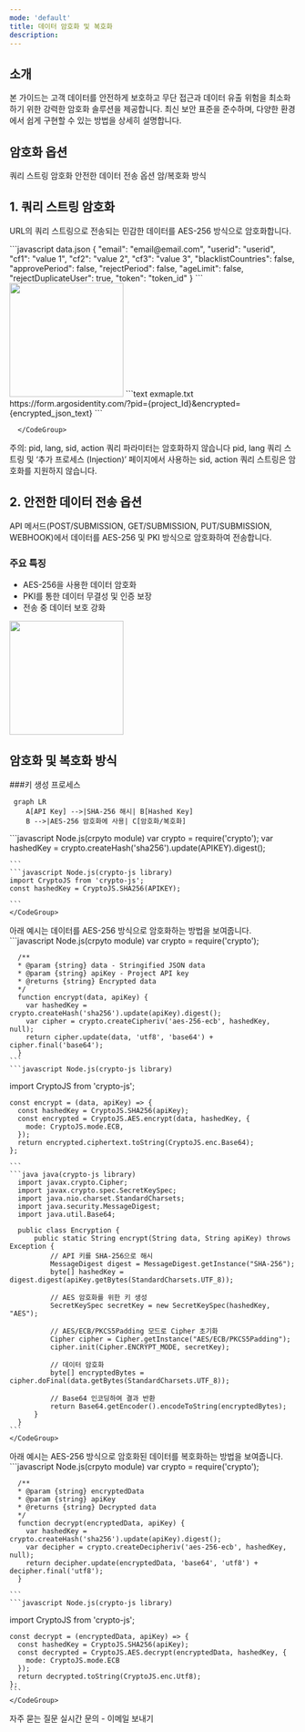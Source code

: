 ```yaml
---
mode: 'default'
title: 데이터 암호화 및 복호화
description: 
---
```


## 소개

본 가이드는 고객 데이터를 안전하게 보호하고 무단 접근과 데이터 유출 위험을 최소화하기 위한 강력한 암호화 솔루션을 제공합니다. 최신 보안 표준을 준수하며, 다양한 환경에서 쉽게 구현할 수 있는 방법을 상세히 설명합니다.

## 암호화 옵션
<CardGroup cols={2}>
  <Card title="쿼리 스트링 암호화" icon="square-1">
    쿼리 스트링 암호화
  </Card>
  <Card title="안전한 데이터 전송 옵션" icon="square-2">
    안전한 데이터 전송 옵션
  </Card>
  <Card title="암/복호화 방식" icon="square-3">
      암/복호화 방식 
  </Card>
</CardGroup>

## 1. 쿼리 스트링 암호화

URL의 쿼리 스트링으로 전송되는 민감한 데이터를 AES-256 방식으로 암호화합니다.

<Steps>
  <Step title="암호화할 데이터를 JSON 형식으로 준비">
    <CodeGroup>
    ```javascript data.json
    {
        "email": "email@email.com",
        "userid": "userid",
        "cf1": "value 1",
        "cf2": "value 2",
        "cf3": "value 3",
        "blacklistCountries": false,
        "approvePeriod": false,
        "rejectPeriod": false,
        "ageLimit": false,
        "rejectDuplicateUser": true,
        "token": "token_id"
    }
    ```
    </CodeGroup>
  </Step>
  <Step title="제공된 API 키로 AES-256 암호화 수행">
    <img height="200" src="/images/api-reference/api-key.png" />

  </Step>
  <Step title="암호화된 데이터를 URL의 encrypted 쿼리 파라미터에 추가">
      <CodeGroup>
      ```text exmaple.txt
      https://form.argosidentity.com/?pid={project_Id}&encrypted={encrypted_json_text}
      ```

      </CodeGroup>
  </Step>
</Steps>

<Warning> 주의: pid, lang, sid, action 쿼리 파라미터는 암호화하지 않습니다</Warning>
 pid, lang 쿼리 스트링 및 ‘추가 프로세스 (Injection)’ 페이지에서 사용하는 sid, action 쿼리 스트링은 암호화를 지원하지 않습니다. 

## 2. 안전한 데이터 전송 옵션

API 메서드(POST/SUBMISSION, GET/SUBMISSION, PUT/SUBMISSION, WEBHOOK)에서 데이터를 <Tooltip tip="256비트 키를 사용하는 대칭키 암호화 알고리즘으로, 데이터를 128비트 블록 단위로 암호화합니다. 매우 안전하여 정부 기관과 금융 기관에서 널리 사용되는 암호화 표준입니다."> AES-256</Tooltip>
 및 <Tooltip tip="디지털 인증서를 생성, 관리, 배포하여 안전한 통신을 가능하게 하는 시스템입니다. 공개키 암호화를 사용하여 인터넷 상의 신원 확인과 데이터 보안을 제공합니다.">PKI</Tooltip> 방식으로 암호화하여 전송합니다.

### 주요 특징
- AES-256을 사용한 데이터 암호화
- PKI를 통한 데이터 무결성 및 인증 보장
- 전송 중 데이터 보호 강화

 <img height="200" src="/images/api-reference/secure-data-transfer.png" />




## 암호화 및 복호화 방식

###키 생성 프로세스
```mermaid
 graph LR
    A[API Key] -->|SHA-256 해시| B[Hashed Key]
    B -->|AES-256 암호화에 사용| C[암호화/복호화]
```

<Steps>
  <Step title="Hashed Key 생성">
    <CodeGroup>
    ```javascript Node.js(crpyto module)
    var crypto = require('crypto');
    var hashedKey = crypto.createHash('sha256').update(APIKEY).digest();

    ```
    ```javascript Node.js(crypto-js library)
    import CryptoJS from 'crypto-js';
    const hashedKey = CryptoJS.SHA256(APIKEY);

    ```
    </CodeGroup>
  </Step>
  <Step title="암호화 예시">
  아래 예시는 데이터를 AES-256 방식으로 암호화하는 방법을 보여줍니다.
      <CodeGroup>
    ```javascript Node.js(crpyto module)
      var crypto = require('crypto');

      /**
      * @param {string} data - Stringified JSON data
      * @param {string} apiKey - Project API key
      * @returns {string} Encrypted data
      */
      function encrypt(data, apiKey) {
        var hashedKey = crypto.createHash('sha256').update(apiKey).digest();
        var cipher = crypto.createCipheriv('aes-256-ecb', hashedKey, null);
        return cipher.update(data, 'utf8', 'base64') + cipher.final('base64');
      }
    ```
    ```javascript Node.js(crypto-js library)
   import CryptoJS from 'crypto-js';

    const encrypt = (data, apiKey) => {
      const hashedKey = CryptoJS.SHA256(apiKey);
      const encrypted = CryptoJS.AES.encrypt(data, hashedKey, {
        mode: CryptoJS.mode.ECB,
      });
      return encrypted.ciphertext.toString(CryptoJS.enc.Base64);
    };

    ```
    ```java java(crypto-js library)
      import javax.crypto.Cipher;
      import javax.crypto.spec.SecretKeySpec;
      import java.nio.charset.StandardCharsets;
      import java.security.MessageDigest;
      import java.util.Base64;

      public class Encryption {
          public static String encrypt(String data, String apiKey) throws Exception {
              // API 키를 SHA-256으로 해시
              MessageDigest digest = MessageDigest.getInstance("SHA-256");
              byte[] hashedKey = digest.digest(apiKey.getBytes(StandardCharsets.UTF_8));

              // AES 암호화를 위한 키 생성
              SecretKeySpec secretKey = new SecretKeySpec(hashedKey, "AES");

              // AES/ECB/PKCS5Padding 모드로 Cipher 초기화
              Cipher cipher = Cipher.getInstance("AES/ECB/PKCS5Padding");
              cipher.init(Cipher.ENCRYPT_MODE, secretKey);

              // 데이터 암호화
              byte[] encryptedBytes = cipher.doFinal(data.getBytes(StandardCharsets.UTF_8));

              // Base64 인코딩하여 결과 반환
              return Base64.getEncoder().encodeToString(encryptedBytes);
          }
      }
    ```
    </CodeGroup>
  </Step>
  <Step title="복호화 예시">
  아래 예시는 AES-256 방식으로 암호화된 데이터를 복호화하는 방법을 보여줍니다.
    <CodeGroup>
    ```javascript Node.js(crpyto module)
        var crypto = require('crypto');

      /**
      * @param {string} encryptedData
      * @param {string} apiKey
      * @returns {string} Decrypted data
      */
      function decrypt(encryptedData, apiKey) {
        var hashedKey = crypto.createHash('sha256').update(apiKey).digest();
        var decipher = crypto.createDecipheriv('aes-256-ecb', hashedKey, null);
        return decipher.update(encryptedData, 'base64', 'utf8') + decipher.final('utf8');
      }

    ```
    ```javascript Node.js(crypto-js library)
   import CryptoJS from 'crypto-js';

    const decrypt = (encryptedData, apiKey) => {
      const hashedKey = CryptoJS.SHA256(apiKey);
      const decrypted = CryptoJS.AES.decrypt(encryptedData, hashedKey, {
        mode: CryptoJS.mode.ECB
      });
      return decrypted.toString(CryptoJS.enc.Utf8);
    };
    ```
    </CodeGroup>
  </Step>
</Steps>

<CardGroup cols={2}>
  <Card title="더 궁금한 내용이 있나요?" icon="circle-info">
    자주 묻는 질문
  </Card>
  <Card title="기술지원이 필요한가요?" icon="ticket">
    실시간 문의 - 이메일 보내기
  </Card>

</CardGroup>
